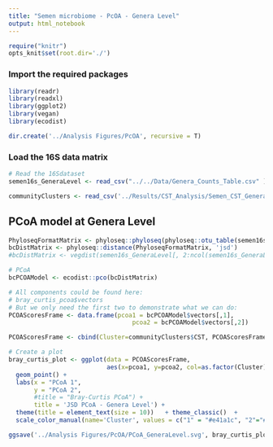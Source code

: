 ```yaml
---
title: "Semen microbiome - PcOA - Genera Level"
output: html_notebook
---
```



```r
require("knitr")
opts_knit$set(root.dir='./')
```

### Import the required packages
```r
library(readr)
library(readxl)
library(ggplot2)
library(vegan)
library(ecodist)

dir.create('../Analysis Figures/PcOA', recursive = T)
```

### Load the 16S data matrix
```r
# Read the 16Sdataset
semen16s_GeneraLevel <- read_csv("../../Data/Genera_Counts_Table.csv" )

communityClusters <- read_csv('../Results/CST_Analysis/Semen_CST_GeneraAssignments.csv')
```

## PCoA model at Genera Level
```r
PhyloseqFormatMatrix <- phyloseq::phyloseq(phyloseq::otu_table(semen16s_GeneraLevel[, 4:ncol(semen16s_GeneraLevel)], taxa_are_rows = F))
bcDistMatrix <- phyloseq::distance(PhyloseqFormatMatrix, 'jsd')
#bcDistMatrix <- vegdist(semen16s_GeneraLevel[, 2:ncol(semen16s_GeneraLevel)], method = "bray")

# PCoA
bcPCOAModel <- ecodist::pco(bcDistMatrix)

# All components could be found here: 
# bray_curtis_pcoa$vectors
# But we only need the first two to demonstrate what we can do:
PCOAScoresFrame <- data.frame(pcoa1 = bcPCOAModel$vectors[,1], 
                                  pcoa2 = bcPCOAModel$vectors[,2])

PCOAScoresFrame <- cbind(Cluster=communityClusters$CST, PCOAScoresFrame)

# Create a plot
bray_curtis_plot <- ggplot(data = PCOAScoresFrame, 
                           aes(x=pcoa1, y=pcoa2, col=as.factor(Cluster))) +
  geom_point() +
  labs(x = "PCoA 1",
       y = "PCoA 2", 
       #title = "Bray-Curtis PCoA") +
       title = 'JSD PCoA - Genera Level') + 
  theme(title = element_text(size = 10))   + theme_classic()  +
  scale_color_manual(name='Cluster', values = c("1" = "#e41a1c", "2"="#377eb8", "3"="#4daf4a"))

ggsave('../Analysis Figures/PcOA/PCoA_GeneraLevel.svg', bray_curtis_plot, dpi=300)

```
